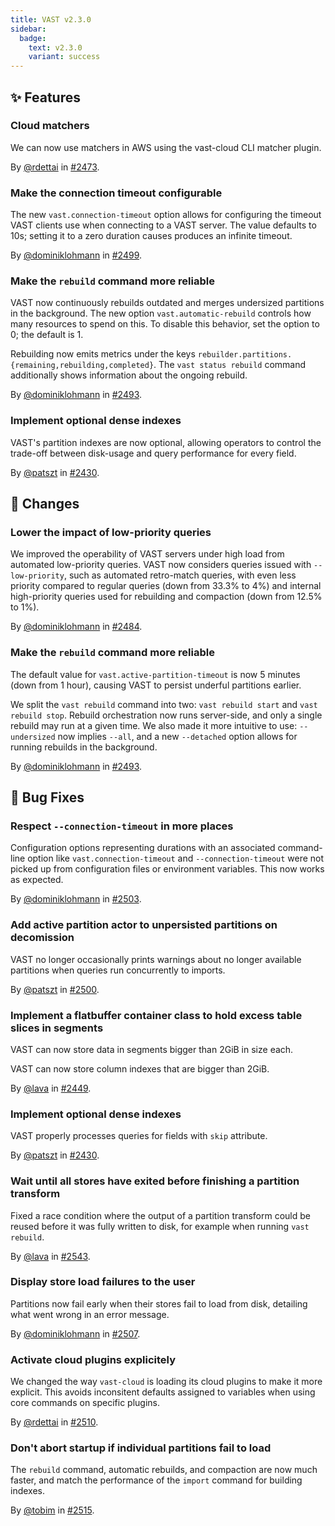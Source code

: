 ```yaml
---
title: VAST v2.3.0
sidebar:
  badge:
    text: v2.3.0
    variant: success
---
```


## ✨ Features

### Cloud matchers

We can now use matchers in AWS using the vast-cloud CLI matcher plugin.

By [@rdettai](https://github.com/rdettai) in [#2473](https://github.com/tenzir/tenzir/pull/2473).

### Make the connection timeout configurable

The new `vast.connection-timeout` option allows for configuring the timeout VAST
clients use when connecting to a VAST server. The value defaults to 10s; setting
it to a zero duration causes produces an infinite timeout.

By [@dominiklohmann](https://github.com/dominiklohmann) in [#2499](https://github.com/tenzir/tenzir/pull/2499).

### Make the `rebuild` command more reliable

VAST now continuously rebuilds outdated and merges undersized partitions in the
background. The new option `vast.automatic-rebuild` controls how many resources
to spend on this. To disable this behavior, set the option to 0; the default is
1.

Rebuilding now emits metrics under the keys
`rebuilder.partitions.{remaining,rebuilding,completed}`. The `vast status
rebuild` command additionally shows information about the ongoing rebuild.

By [@dominiklohmann](https://github.com/dominiklohmann) in [#2493](https://github.com/tenzir/tenzir/pull/2493).

### Implement optional dense indexes

VAST's partition indexes are now optional, allowing operators to control the
trade-off between disk-usage and query performance for every field.

By [@patszt](https://github.com/patszt) in [#2430](https://github.com/tenzir/tenzir/pull/2430).

## 🔄 Changes

### Lower the impact of low-priority queries

We improved the operability of VAST servers under high load from automated
low-priority queries. VAST now considers queries issued with `--low-priority`,
such as automated retro-match queries, with even less priority compared to
regular queries (down from 33.3% to 4%) and internal high-priority queries used
for rebuilding and compaction (down from 12.5% to 1%).

By [@dominiklohmann](https://github.com/dominiklohmann) in [#2484](https://github.com/tenzir/tenzir/pull/2484).

### Make the `rebuild` command more reliable

The default value for `vast.active-partition-timeout` is now 5 minutes (down
from 1 hour), causing VAST to persist underful partitions earlier.

We split the `vast rebuild` command into two: `vast rebuild start` and `vast
rebuild stop`. Rebuild orchestration now runs server-side, and only a single
rebuild may run at a given time. We also made it more intuitive to use:
`--undersized` now implies `--all`, and a new `--detached` option allows for
running rebuilds in the background.

By [@dominiklohmann](https://github.com/dominiklohmann) in [#2493](https://github.com/tenzir/tenzir/pull/2493).

## 🐛 Bug Fixes

### Respect `--connection-timeout` in more places

Configuration options representing durations with an associated command-line
option like `vast.connection-timeout` and `--connection-timeout` were not picked
up from configuration files or environment variables. This now works as
expected.

By [@dominiklohmann](https://github.com/dominiklohmann) in [#2503](https://github.com/tenzir/tenzir/pull/2503).

### Add active partition actor to unpersisted partitions on decomission

VAST no longer occasionally prints warnings about no longer available partitions
when queries run concurrently to imports.

By [@patszt](https://github.com/patszt) in [#2500](https://github.com/tenzir/tenzir/pull/2500).

### Implement a flatbuffer container class to hold excess table slices in segments

VAST can now store data in segments bigger than 2GiB in size each.

VAST can now store column indexes that are bigger than 2GiB.

By [@lava](https://github.com/lava) in [#2449](https://github.com/tenzir/tenzir/pull/2449).

### Implement optional dense indexes

VAST properly processes queries for fields with `skip` attribute.

By [@patszt](https://github.com/patszt) in [#2430](https://github.com/tenzir/tenzir/pull/2430).

### Wait until all stores have exited before finishing a partition transform

Fixed a race condition where the output of a partition transform
could be reused before it was fully written to disk, for example
when running `vast rebuild`.

By [@lava](https://github.com/lava) in [#2543](https://github.com/tenzir/tenzir/pull/2543).

### Display store load failures to the user

Partitions now fail early when their stores fail to load from disk, detailing
what went wrong in an error message.

By [@dominiklohmann](https://github.com/dominiklohmann) in [#2507](https://github.com/tenzir/tenzir/pull/2507).

### Activate cloud plugins explicitely

We changed the way `vast-cloud` is loading its cloud plugins to make it more
explicit. This avoids inconsitent defaults assigned to variables when using core
commands on specific plugins.

By [@rdettai](https://github.com/rdettai) in [#2510](https://github.com/tenzir/tenzir/pull/2510).

### Don't abort startup if individual partitions fail to load

The `rebuild` command, automatic rebuilds, and compaction are now much faster,
and match the performance of the `import` command for building indexes.

By [@tobim](https://github.com/tobim) in [#2515](https://github.com/tenzir/tenzir/pull/2515).
